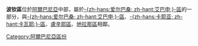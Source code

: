 {{noteTA
|T=zh-hans:波钦区; zh-hant:佩今區;
|1=zh-hans:波钦; zh-hant:佩今;
}}
{{Infomation of Subdivisions|
Map=Image:AlbaniaPeqin.png|
MapSize=100px|
Nation=阿爾巴尼亞|
enNation=Albania|
Lang=阿爾巴尼亞語|
oName=Peqinit|
Lv=區|
Capital=[[波钦|-{zh-hans:波钦; zh-hant:佩今;}-]]|
tArea=191|
tPop=33,000|
PopYear=2004|
ISOcode=AL-PQ|
}}


'''波钦區'''位於[[阿爾巴尼亞|阿爾巴尼亞]]中部，屬於[[艾巴申州|-{zh-hans:爱尔巴桑; zh-hant:艾巴申;}-區]]的一部分，與[[艾巴申區|-{zh-hans:爱尔巴桑; zh-hant:艾巴申;}-區]]、[[卡瓦耶區|-{zh-hans:卡耶亚; zh-hant:卡瓦耶;}-區]]、[[盧辛耶區|盧辛耶區]]、[[地拉那區|地拉那區]]相鄰。

{{Districts of Albania}}

[[Category:阿爾巴尼亞區份|Category:阿爾巴尼亞區份]]
